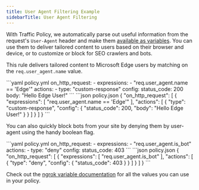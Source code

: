 ```yaml
---
title: User Agent Filtering Example
sidebarTitle: User Agent Filtering
---
```


With Traffic Policy, we automatically parse out useful information from the request's `User-Agent` header and make them [available as variables](/traffic-policy/variables/req/#requser_agentname). You can use them to deliver tailored content to users based on their browser and device, or to customize or block for SEO crawlers and bots.

This rule delivers tailored content to Microsoft Edge users by matching on the `req.user_agent.name` value.

<CodeGroup>
```yaml policy.yml
on_http_request:
  - expressions:
    - "req.user_agent.name == 'Edge'"
    actions:
    - type: "custom-response"
    config:
    status_code: 200
    body: "Hello Edge User!"
```
```json policy.json
{
  "on_http_request": [
    {
      "expressions": [
        "req.user_agent.name == 'Edge'"
      ],
      "actions": [
        {
          "type": "custom-response",
          "config": {
            "status_code": 200,
            "body": "Hello Edge User!"
          }
        }
      ]
    }
  ]
}
```
</CodeGroup>

You can also quickly block bots from your site by denying them by user-agent using the handy boolean flag.

<CodeGroup>
```yaml policy.yml
on_http_request:
  - expressions:
    - "req.user_agent.is_bot"
    actions:
    - type: "deny"
    config:
    status_code: 403
```
```json policy.json
{
  "on_http_request": [
    {
      "expressions": [
        "req.user_agent.is_bot"
      ],
      "actions": [
        {
          "type": "deny",
          "config": {
            "status_code": 403
          }
        }
      ]
    }
  ]
}
```
</CodeGroup>

Check out the [ngrok variable documentation](/traffic-policy/variables/req/#requser_agentname) for all the values you can use in your policy.

